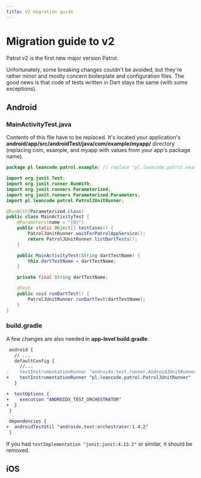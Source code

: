 ```yaml
---
title: V2 migration guide
---
```


# Migration guide to v2

Patrol v2 is the first new major version Patrol.

Unfortunately, some breaking changes couldn't be avoided, but they're rather
minor and mostly concern boilerplate and configuration files. The good news is
that code of tests written in Dart stays the same (with some exceptions).

## Android

### MainActivityTest.java

Contents of this file have to be replaced. It's located your application's
**android/app/src/androidTest/java/com/example/myapp/** directory (replacing
com, example, and myapp with values from your app's package name).

```java name="MainActivityTest.java"
package pl.leancode.patrol.example; // replace "pl.leancode.patrol.example" with your app's package

import org.junit.Test;
import org.junit.runner.RunWith;
import org.junit.runners.Parameterized;
import org.junit.runners.Parameterized.Parameters;
import pl.leancode.patrol.PatrolJUnitRunner;

@RunWith(Parameterized.class)
public class MainActivityTest {
    @Parameters(name = "{0}")
    public static Object[] testCases() {
        PatrolJUnitRunner.waitForPatrolAppService();
        return PatrolJUnitRunner.listDartTests();
    }

    public MainActivityTest(String dartTestName) {
        this.dartTestName = dartTestName;
    }

    private final String dartTestName;

    @Test
    public void runDartTest() {
        PatrolJUnitRunner.runDartTest(dartTestName);
    }
}
```

### build.gradle

A few changes are also needed in **app-level build.gradle**:

```diff title="android/app/build.gradle"
 android {
   // ...
   defaultConfig {
     //...
-    testInstrumentationRunner "androidx.test.runner.AndroidJUnitRunner"
+    testInstrumentationRunner "pl.leancode.patrol.PatrolJUnitRunner"
   }

+  testOptions {
+    execution "ANDROIDX_TEST_ORCHESTRATOR"
+  }
 }

 dependencies {
+  androidTestUtil "androidx.test:orchestrator:1.4.2"
 }
```

If you had `testImplementation "junit:junit:4.13.2"` or similar, it should be
removed.

## iOS
